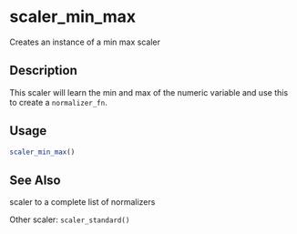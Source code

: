# scaler_min_max


Creates an instance of a min max scaler




## Description

This scaler will learn the min and max of the numeric variable
and use this to create a ``normalizer_fn``.





## Usage
```r
scaler_min_max()
```







## See Also

scaler to a complete list of normalizers

Other scaler: 
`scaler_standard()`




